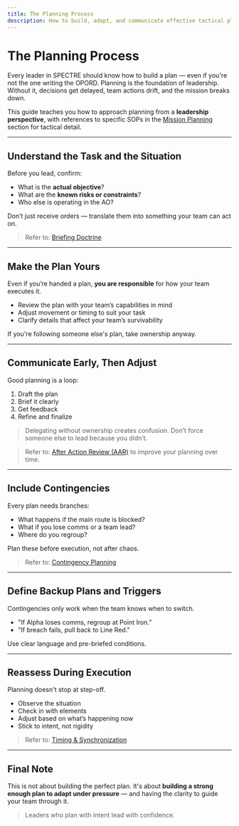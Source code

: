```yaml
---
title: The Planning Process
description: How to build, adapt, and communicate effective tactical plans as a leader in SPECTRE.
---
```


# The Planning Process

Every leader in SPECTRE should know how to build a plan — even if you're not the one writing the OPORD. Planning is the foundation of leadership. Without it, decisions get delayed, team actions drift, and the mission breaks down.

This guide teaches you how to approach planning from a **leadership perspective**, with references to specific SOPs in the [Mission Planning](/sop/mission-planning) section for tactical detail.

---

## Understand the Task and the Situation

Before you lead, confirm:

- What is the **actual objective**?
- What are the **known risks or constraints**?
- Who else is operating in the AO?

Don’t just receive orders — translate them into something your team can act on.

> Refer to: [Briefing Doctrine](/sop/mission-planning/briefing-doctrine)

---

## Make the Plan Yours

Even if you’re handed a plan, **you are responsible** for how your team executes it.

- Review the plan with your team’s capabilities in mind
- Adjust movement or timing to suit your task
- Clarify details that affect your team’s survivability

If you're following someone else's plan, take ownership anyway.

---

## Communicate Early, Then Adjust

Good planning is a loop:

1. Draft the plan
2. Brief it clearly
3. Get feedback
4. Refine and finalize

> Delegating without ownership creates confusion. Don’t force someone else to lead because you didn’t.

> Refer to: [After Action Review (AAR)](/sop/mission-planning/debriefing) to improve your planning over time.

---

## Include Contingencies

Every plan needs branches:

- What happens if the main route is blocked?
- What if you lose comms or a team lead?
- Where do you regroup?

Plan these before execution, not after chaos.

> Refer to: [Contingency Planning](/sop/mission-planning/contingencies-and-backups)

---

## Define Backup Plans and Triggers

Contingencies only work when the team knows when to switch.

- "If Alpha loses comms, regroup at Point Iron."
- "If breach fails, pull back to Line Red."

Use clear language and pre-briefed conditions.

---

## Reassess During Execution

Planning doesn't stop at step-off.

- Observe the situation
- Check in with elements
- Adjust based on what’s happening now
- Stick to intent, not rigidity

> Refer to: [Timing & Synchronization](/sop/mission-planning/timing-and-sync)

---

## Final Note

This is not about building the perfect plan. It's about **building a strong enough plan to adapt under pressure** — and having the clarity to guide your team through it.

> Leaders who plan with intent lead with confidence.
